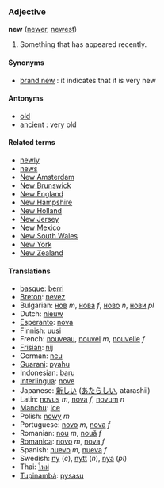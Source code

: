 ===Adjective===
'''new''' ([[newer]], [[newest]])

#Something that has appeared recently.

====Synonyms====
*[[brand new]] : it indicates that it is very new

====Antonyms====
*[[old]]
*[[ancient]] : very old

====Related terms====
*[[newly]]
*[[news]]<!-- is this related really? -->
*[[New Amsterdam]]
*[[New Brunswick]]
*[[New England]]
*[[New Hampshire]]
*[[New Holland]]
*[[New Jersey]]
*[[New Mexico]]
*[[New South Wales]]
*[[New York]]
*[[New Zealand]]

====Translations====
*[[basque]]: [[berri]]
*[[Breton]]: [[nevez]]
*Bulgarian: [[нов]] ''m'', [[нова]] ''f'', [[ново]] ''n'', [[нови]] ''pl''
*Dutch: [[nieuw]]
*[[Esperanto]]: [[nova]]
*Finnish: [[uusi]]
*French: [[nouveau]], [[nouvel]] ''m'', [[nouvelle]] ''f''
*[[Frisian]]: [[nij]]
*German: [[neu]]
*[[Guarani]]: [[pyahu]]
*Indonesian: [[baru]]
*[[Interlingua]]: [[nove]]
*Japanese: [[新しい]] ([[あたらしい]], atarashii)
*Latin: [[novus]] ''m'', [[nova]] ''f'', [[novum]] ''n''
*[[Manchu]]: [[ice]]
*Polish: [[nowy]] ''m''
*Portuguese: [[novo]] ''m'', [[nova]] ''f''
*Romanian: [[nou]] ''m'', [[nouă]] ''f''
*[[Romanica]]: [[novo]] ''m'', [[nova]] ''f''
*Spanish: [[nuevo]] ''m'', [[nueva]] ''f''
*Swedish: [[ny]] (''c''), [[nytt]] (''n''), [[nya]] (''pl'')
*Thai: [[ใหม่]]
*[[Tupinambá]]: [[pysasu]]